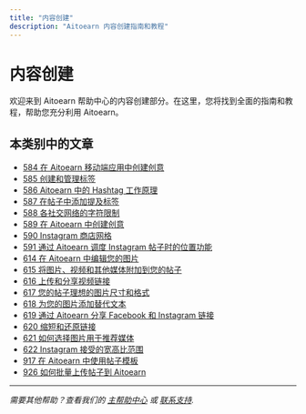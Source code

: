```yaml
---
title: "内容创建"
description: "Aitoearn 内容创建指南和教程"
---
```

# 内容创建

欢迎来到 Aitoearn 帮助中心的内容创建部分。在这里，您将找到全面的指南和教程，帮助您充分利用 Aitoearn。

## 本类别中的文章

- [584 在 Aitoearn 移动端应用中创建创意](584-creating-ideas-在-the-aitoearn-移动端-应用)
- [585 创建和管理标签](585-creating-和-managing-tags)
- [586 Aitoearn 中的 Hashtag 工作原理](586-how-hashtags-work-在-aitoearn)
- [587 在帖子中添加提及标签](587-添加ing-mentions-tags-在-帖子)
- [588 各社交网络的字符限制](588-character-limits-用于-each-social-network)
- [589 在 Aitoearn 中创建创意](589-creating-ideas-在-aitoearn)
- [590 Instagram 商店网格](590-Instagram-shop-grid)
- [591 通过 Aitoearn 调度 Instagram 帖子时的位置功能](591-how-locations-work-何时-scheduling-Instagram-帖子-through-aitoearn)
- [614 在 Aitoearn 中编辑您的图片](614-编辑ing-您的-图片s-在-aitoearn)
- [615 将图片、视频和其他媒体附加到您的帖子](615-attaching-图片s-视频s-和-other-media-到-您的-帖子)
- [616 上传和分享视频链接](616-上传ing-和-sharing-链接s-到-视频s)
- [617 您的帖子理想的图片尺寸和格式](617-ideal-图片-sizes-和-formats-用于-您的-帖子)
- [618 为您的图片添加替代文本](618-添加ing-alt-text-到-您的-图片s)
- [619 通过 Aitoearn 分享 Facebook 和 Instagram 链接](619-sharing-Facebook-和-Instagram-链接s-through-aitoearn)
- [620 缩短和还原链接](620-shortening-和-unshortening-链接s)
- [621 如何选择图片用于推荐媒体](621-how-图片s-are-chosen-用于-suggested-media)
- [622 Instagram 接受的宽高比范围](622-Instagrams-accepted-aspect-ratio-ranges)
- [917 在 Aitoearn 中使用帖子模板](917-using-帖子-templates-在-aitoearn)
- [926 如何批量上传帖子到 Aitoearn](926-how-到-上传-帖子-在-bulk-到-aitoearn)

---

*需要其他帮助？查看我们的 [主帮助中心](/en/帮助-中心) 或 [联系支持](mailto:hello@aitoearn.com).*
